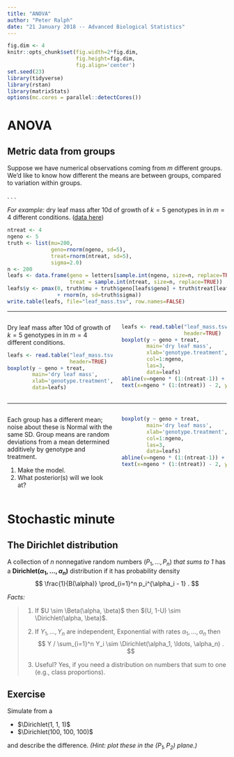 ```yaml
---
title: "ANOVA"
author: "Peter Ralph"
date: "21 January 2018 -- Advanced Biological Statistics"
---
```


```r
fig.dim <- 4
knitr::opts_chunk$set(fig.width=2*fig.dim,
                      fig.height=fig.dim,
                      fig.align='center')
set.seed(23)
library(tidyverse)
library(rstan)
library(matrixStats)
options(mc.cores = parallel::detectCores())
```


# ANOVA

## Metric data from groups

Suppose we have numerical observations coming from $m$ different groups.
We'd like to know how different the means are between groups,
compared to variation within groups.

. . .

*For example:* 
dry leaf mass after 10d of growth
of $k=5$ genotypes in
in $m=4$ different conditions.
([data here](leaf_mass.tsv))

```r
ntreat <- 4
ngeno <- 5
truth <- list(mu=200,
              geno=rnorm(ngeno, sd=5), 
              treat=rnorm(ntreat, sd=5), 
              sigma=2.0)
n <- 200
leafs <- data.frame(geno = letters[sample.int(ngeno, size=n, replace=TRUE)],
                    treat = sample.int(ntreat, size=n, replace=TRUE))
leafs$y <- pmax(0, truth$mu + truth$geno[leafs$geno] + truth$treat[leafs$treat]
                + rnorm(n, sd=truth$sigma))
write.table(leafs, file="leaf_mass.tsv", row.names=FALSE)
```



-----------------


:::::::::::::: {.columns}
::: {.column width="50%"}

Dry leaf mass after 10d of growth
of $k=5$ genotypes in
in $m=4$ different conditions.

```r
leafs <- read.table("leaf_mass.tsv", 
                    header=TRUE)
boxplot(y ~ geno + treat, 
        main='dry leaf mass', 
        xlab='genotype.treatment',
        data=leafs)
```


:::
::: {.column width="50%"}

```r
leafs <- read.table("leaf_mass.tsv", 
                    header=TRUE)
boxplot(y ~ geno + treat, 
        main='dry leaf mass', 
        xlab='genotype.treatment',
        col=1:ngeno,
        las=3,
        data=leafs)
abline(v=ngeno * (1:(ntreat-1)) + 0.5, lty=3)
text(x=ngeno * (1:(ntreat)) - 2, y=220, labels=paste("treatment", 1:ntreat))
```

:::
::::::::::::::


-------------------


:::::::::::::: {.columns}
::: {.column width="50%"}

Each group has a different mean;
noise about these is Normal with the same SD.
Group means are random deviations
from a mean determined additively by genotype and treatment.

1. Make the model.
2. What posterior(s) will we look at?


:::
::: {.column width="50%"}

```r
boxplot(y ~ geno + treat, 
        main='dry leaf mass', 
        xlab='genotype.treatment',
        col=1:ngeno,
        las=3,
        data=leafs)
abline(v=ngeno * (1:(ntreat-1)) + 0.5, lty=3)
text(x=ngeno * (1:(ntreat)) - 2, y=220, labels=paste("treatment", 1:ntreat))
```

:::
::::::::::::::


# Stochastic minute

## The Dirichlet distribution

A collection of $n$ nonnegative random numbers $(P_1, \ldots, P_n)$ 
*that sums to 1*
has a **Dirichlet($\alpha_1, \ldots, \alpha_n$)** distribution
if it has probability density
$$
  \frac{1}{B(\alpha)} \prod_{i=1}^n p_i^{\alpha_i - 1} .
$$

*Facts:*

> 1. If $U \sim \Beta(\alpha, \beta)$ then $(U, 1-U) \sim \Dirichlet(\alpha, \beta)$.
> 
> 2. If $Y_1, \ldots, Y_n$ are independent, Exponential with rates $\alpha_1, \ldots, \alpha_n$
>    then
>    $$
>    Y / \sum_{i=1}^n Y_i \sim \Dirichlet(\alpha_1, \ldots, \alpha_n) .
>    $$
>
> 3. Useful? Yes, if you need a distribution on numbers that sum to one 
>    (e.g., class proportions).

## Exercise

Simulate from a

- $\Dirichlet(1, 1, 1)$
- $\Dirichlet(100, 100, 100)$

and describe the difference.
*(Hint: plot these in the $(P_1, P_2)$ plane.)*
